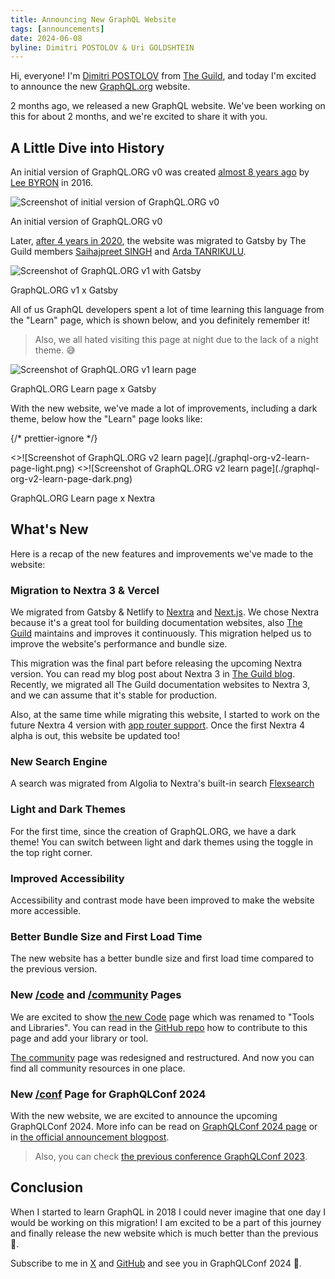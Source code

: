```yaml
---
title: Announcing New GraphQL Website
tags: [announcements]
date: 2024-06-08
byline: Dimitri POSTOLOV & Uri GOLDSHTEIN
---
```


Hi, everyone! I'm [Dimitri POSTOLOV](https://x.com/dimaMachina_) from
[The Guild](https://the-guild.dev), and today I'm excited to announce the new
[GraphQL.org](/) website.

2 months ago, we released a new GraphQL website. We've been working on this for
about 2 months, and we're excited to share it with you.

## A Little Dive into History

An initial version of GraphQL.ORG v0 was created
[almost 8 years ago](https://github.com/graphql/graphql.github.io/pull/76) by
[Lee BYRON](https://x.com/leeb) in 2016.

![Screenshot of initial version of GraphQL.ORG v0](./graphql-org-v0.gif)

<p className="text-center">An initial version of GraphQL.ORG v0</p>

Later,
[after 4 years in 2020](https://github.com/graphql/graphql.github.io/pull/896),
the website was migrated to Gatsby by The Guild members
[Saihajpreet SINGH](https://x.com/singh_saihaj) and
[Arda TANRIKULU](https://x.com/ardatanrikulu).

![Screenshot of GraphQL.ORG v1 with Gatsby](./graphql-org-v1.gif)

<p className="text-center">GraphQL.ORG v1 x Gatsby</p>

All of us GraphQL developers spent a lot of time learning this language from the
"Learn" page, which is shown below, and you definitely remember it!

> Also, we all hated visiting this page at night due to the lack of a night
> theme. <span className="not-italic">😅</span>

![Screenshot of GraphQL.ORG v1 learn page](./graphql-org-v1-learn-page.png)

<p className="text-center">GraphQL.ORG Learn page x Gatsby</p>

With the new website, we've made a lot of improvements, including a dark theme,
below how the "Learn" page looks like:

{/* prettier-ignore */}
<div className="mt-6 dark:even:[&_img]:hidden odd:[&_img]:hidden dark:odd:[&_img]:block">
  <>![Screenshot of GraphQL.ORG v2 learn page](./graphql-org-v2-learn-page-light.png)</>
  <>![Screenshot of GraphQL.ORG v2 learn page](./graphql-org-v2-learn-page-dark.png)</>
  <p className="text-center">GraphQL.ORG Learn page x Nextra</p>
</div>

## What's New

Here is a recap of the new features and improvements we've made to the website:

### Migration to Nextra 3 & Vercel

We migrated from Gatsby & Netlify to [Nextra](https://nextra.vercel.app) and
[Next.js](https://nextjs.org). We chose Nextra because it's a great tool for
building documentation websites, also [The Guild](https://the-guild.dev)
maintains and improves it continuously. This migration helped us to improve the
website's performance and bundle size.

This migration was the final part before releasing the upcoming Nextra version.
You can read my blog post about Nextra 3 in
[The Guild blog](https://the-guild.dev/blog/nextra-3). Recently, we migrated all
The Guild documentation websites to Nextra 3, and we can assume that it's stable
for production.

Also, at the same time while migrating this website, I started to work on the
future Nextra 4 version with [app router support](https://nextjs.org/docs/app).
Once the first Nextra 4 alpha is out, this website be updated too!

### New Search Engine

A search was migrated from Algolia to Nextra's built-in search
[Flexsearch](https://github.com/nextapps-de/flexsearch)

### Light and Dark Themes

For the first time, since the creation of GraphQL.ORG, we have a dark theme! You
can switch between light and dark themes using the toggle in the top right
corner.

### Improved Accessibility

Accessibility and contrast mode have been improved to make the website more
accessible.

### Better Bundle Size and First Load Time

The new website has a better bundle size and first load time compared to the
previous version.

### New [/code](/code) and [/community](/community) Pages

We are excited to show [the new Code](/code) page which was renamed to "Tools
and Libraries". You can read in the
[GitHub repo](https://github.com/graphql/graphql.github.io/blob/source/notes/ContributingToCodePage.md)
how to contribute to this page and add your library or tool.

[The community](/community) page was redesigned and restructured. And now you
can find all community resources in one place.

### New [/conf](/conf) Page for GraphQLConf 2024

With the new website, we are excited to announce the upcoming GraphQLConf 2024.
More info can be read on [GraphQLConf 2024 page](/conf/2024) or in
[the official announcement blogpost](/blog/2024-03-28-announcing-graphqlconf-2024).

> Also, you can check [the previous conference GraphQLConf 2023](/conf/2023).

## Conclusion

When I started to learn GraphQL in 2018 I could never imagine that one day I
would be working on this migration! I am excited to be a part of this journey
and finally release the new website which is much better than the previous 🥳.

Subscribe to me in [X](https://x.com/dimaMachina_) and
[GitHub](https://github.com/dimaMachina) and see you in GraphQLConf 2024 🚀.
